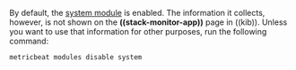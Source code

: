 

By default, the [system module](((metricbeat-ref))/metricbeat-module-system.html) is
enabled. The information it collects, however, is not shown on the
**((stack-monitor-app))** page in ((kib)). Unless you want to use that information for
other purposes, run the following command:

```sh
metricbeat modules disable system
```
